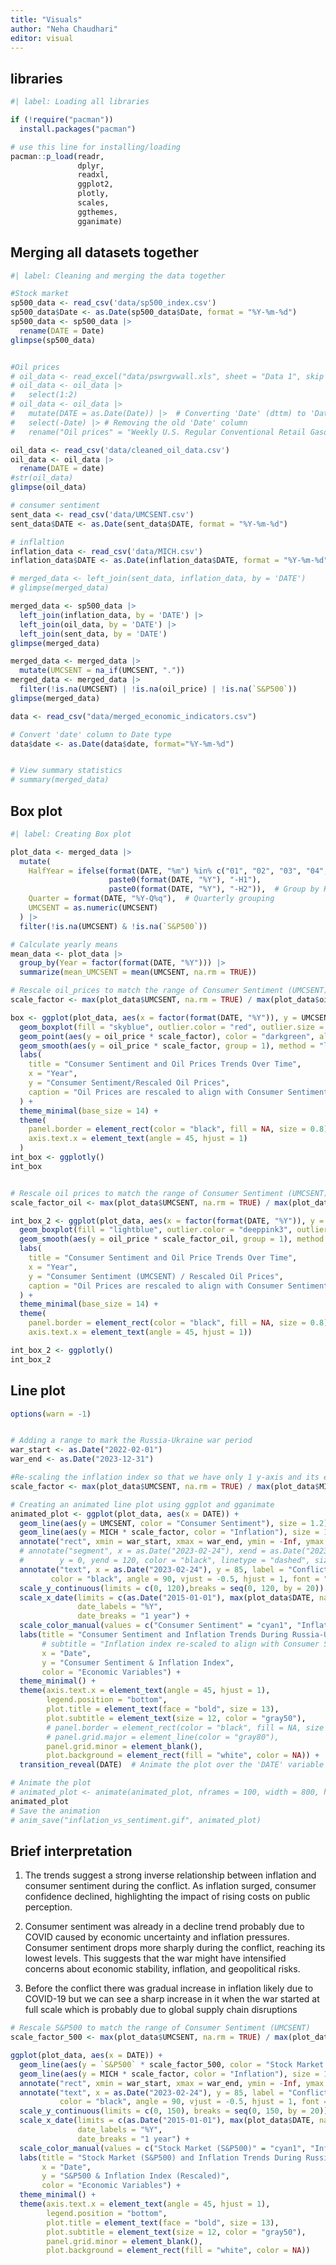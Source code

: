 ```yaml
---
title: "Visuals"
author: "Neha Chaudhari"
editor: visual
---
```

## libraries
```r
#| label: Loading all libraries

if (!require("pacman")) 
  install.packages("pacman")

# use this line for installing/loading
pacman::p_load(readr,
               dplyr,
               readxl,
               ggplot2,
               plotly,
               scales,
               ggthemes,
               gganimate)


```

## Merging all datasets together
```r
#| label: Cleaning and merging the data together

#Stock market
sp500_data <- read_csv('data/sp500_index.csv') 
sp500_data$Date <- as.Date(sp500_data$Date, format = "%Y-%m-%d")
sp500_data <- sp500_data |>
  rename(DATE = Date)
glimpse(sp500_data)


#Oil prices
# oil_data <- read_excel("data/pswrgvwall.xls", sheet = "Data 1", skip = 2)
# oil_data <- oil_data |>
#   select(1:2)
# oil_data <- oil_data |>
#   mutate(DATE = as.Date(Date)) |>  # Converting 'Date' (dttm) to 'Date' type
#   select(-Date) |> # Removing the old 'Date' column
#   rename("Oil prices" = "Weekly U.S. Regular Conventional Retail Gasoline Prices  (Dollars per Gallon)")

oil_data <- read_csv('data/cleaned_oil_data.csv')
oil_data <- oil_data |>
  rename(DATE = date) 
#str(oil_data)
glimpse(oil_data) 

# consumer sentiment
sent_data <- read_csv('data/UMCSENT.csv')  
sent_data$DATE <- as.Date(sent_data$DATE, format = "%Y-%m-%d")

# inflaltion
inflation_data <- read_csv('data/MICH.csv') 
inflation_data$DATE <- as.Date(inflation_data$DATE, format = "%Y-%m-%d")

# merged_data <- left_join(sent_data, inflation_data, by = 'DATE')
# glimpse(merged_data)

merged_data <- sp500_data |>
  left_join(inflation_data, by = 'DATE') |>
  left_join(oil_data, by = 'DATE') |>
  left_join(sent_data, by = 'DATE')
glimpse(merged_data)

merged_data <- merged_data |>
  mutate(UMCSENT = na_if(UMCSENT, "."))
merged_data <- merged_data |>
  filter(!is.na(UMCSENT) | !is.na(oil_price) | !is.na(`S&P500`))
glimpse(merged_data)

data <- read_csv("data/merged_economic_indicators.csv")

# Convert 'date' column to Date type
data$date <- as.Date(data$date, format="%Y-%m-%d")


# View summary statistics
# summary(merged_data)
```

## Box plot
```r
#| label: Creating Box plot

plot_data <- merged_data |>
  mutate(
    HalfYear = ifelse(format(DATE, "%m") %in% c("01", "02", "03", "04", "05", "06"), 
                      paste0(format(DATE, "%Y"), "-H1"), 
                      paste0(format(DATE, "%Y"), "-H2")),  # Group by Half-Year
    Quarter = format(DATE, "%Y-Q%q"),  # Quarterly grouping
    UMCSENT = as.numeric(UMCSENT) 
  ) |>
  filter(!is.na(UMCSENT) & !is.na(`S&P500`)) 

```



```r
# Calculate yearly means
mean_data <- plot_data |>
  group_by(Year = factor(format(DATE, "%Y"))) |>
  summarize(mean_UMCSENT = mean(UMCSENT, na.rm = TRUE))

# Rescale oil_prices to match the range of Consumer Sentiment (UMCSENT)
scale_factor <- max(plot_data$UMCSENT, na.rm = TRUE) / max(plot_data$oil_price, na.rm = TRUE)

box <- ggplot(plot_data, aes(x = factor(format(DATE, "%Y")), y = UMCSENT)) +
  geom_boxplot(fill = "skyblue", outlier.color = "red", outlier.size = 1.5) +
  geom_point(aes(y = oil_price * scale_factor), color = "darkgreen", alpha = 0.6, size = 2, position = position_jitter(width = 0.2)) +
  geom_smooth(aes(y = oil_price * scale_factor, group = 1), method = "loess", color = "darkgreen", linetype = "solid", size = 1, se = FALSE) +
  labs(
    title = "Consumer Sentiment and Oil Prices Trends Over Time",
    x = "Year",
    y = "Consumer Sentiment/Rescaled Oil Prices",
    caption = "Oil Prices are rescaled to align with Consumer Sentiment for easier comparison"
  ) +
  theme_minimal(base_size = 14) +
  theme(
    panel.border = element_rect(color = "black", fill = NA, size = 0.8),
    axis.text.x = element_text(angle = 45, hjust = 1)
  )
int_box <- ggplotly()
int_box


# Rescale oil prices to match the range of Consumer Sentiment (UMCSENT)
scale_factor_oil <- max(plot_data$UMCSENT, na.rm = TRUE) / max(plot_data$oil_price, na.rm = TRUE)

int_box_2 <- ggplot(plot_data, aes(x = factor(format(DATE, "%Y")), y = UMCSENT)) +
  geom_boxplot(fill = "lightblue", outlier.color = "deeppink3", outlier.size = 1.5) +
  geom_smooth(aes(y = oil_price * scale_factor_oil, group = 1), method = "loess", color = "darkgreen", linetype = "dashed", size = 1, se = FALSE) +
  labs(
    title = "Consumer Sentiment and Oil Price Trends Over Time",
    x = "Year",
    y = "Consumer Sentiment (UMCSENT) / Rescaled Oil Prices",
    caption = "Oil Prices are rescaled to align with Consumer Sentiment for easier comparison"
  ) +
  theme_minimal(base_size = 14) +
  theme(
    panel.border = element_rect(color = "black", fill = NA, size = 0.8),
    axis.text.x = element_text(angle = 45, hjust = 1))

int_box_2 <- ggplotly()
int_box_2


```



## Line plot

```r
options(warn = -1)


# Adding a range to mark the Russia-Ukraine war period
war_start <- as.Date("2022-02-01")
war_end <- as.Date("2023-12-31")

#Re-scaling the inflation index so that we have only 1 y-axis and its easier to compare
scale_factor <- max(plot_data$UMCSENT, na.rm = TRUE) / max(plot_data$MICH, na.rm = TRUE)

# Creating an animated line plot using ggplot and gganimate
animated_plot <- ggplot(plot_data, aes(x = DATE)) +
  geom_line(aes(y = UMCSENT, color = "Consumer Sentiment"), size = 1.2) +
  geom_line(aes(y = MICH * scale_factor, color = "Inflation"), size = 1.2) +
  annotate("rect", xmin = war_start, xmax = war_end, ymin = -Inf, ymax = Inf, fill = "gray80", alpha = 0.5) +
  # annotate("segment", x = as.Date("2023-02-24"), xend = as.Date("2023-02-24"), 
  #        y = 0, yend = 120, color = "black", linetype = "dashed", size = 1) +
  annotate("text", x = as.Date("2023-02-24"), y = 85, label = "Conflict Period", 
         color = "black", angle = 90, vjust = -0.5, hjust = 1, font = "bold") +
  scale_y_continuous(limits = c(0, 120),breaks = seq(0, 120, by = 20)) +
  scale_x_date(limits = c(as.Date("2015-01-01"), max(plot_data$DATE, na.rm = FALSE)),
               date_labels = "%Y",
               date_breaks = "1 year") +
  scale_color_manual(values = c("Consumer Sentiment" = "cyan1", "Inflation" = "mediumvioletred")) +
  labs(title = "Consumer Sentiment and Inflation Trends During Russia-Ukraine War",
       # subtitle = "Inflation index re-scaled to align with Consumer Sentiment for better comparison",
       x = "Date",
       y = "Consumer Sentiment & Inflation Index",
       color = "Economic Variables") +
  theme_minimal() +
  theme(axis.text.x = element_text(angle = 45, hjust = 1),
        legend.position = "bottom",
        plot.title = element_text(face = "bold", size = 13),
        plot.subtitle = element_text(size = 12, color = "gray50"),
        # panel.border = element_rect(color = "black", fill = NA, size = 0.8),
        # panel.grid.major = element_line(color = "gray80"),
        panel.grid.minor = element_blank(),
        plot.background = element_rect(fill = "white", color = NA)) +
  transition_reveal(DATE)  # Animate the plot over the 'DATE' variable

# Animate the plot
# animated_plot <- animate(animated_plot, nframes = 100, width = 800, height = 600)
animated_plot
# Save the animation
# anim_save("inflation_vs_sentiment.gif", animated_plot)
```
## Brief interpretation

1. The trends suggest a strong inverse relationship between inflation and consumer sentiment during the conflict. As inflation surged, consumer confidence declined, highlighting the impact of rising costs on public perception.

2. Consumer sentiment was already in a decline trend probably due to COVID caused by economic uncertainty and inflation pressures. Consumer sentiment drops more sharply during the conflict, reaching its lowest levels. This suggests that the war might have intensified concerns about economic stability, inflation, and geopolitical risks.

3. Before the conflict there was gradual increase in inflation likely due to COVID-19 but we can see a sharp increase in it when the war started at full scale which is probably due to global supply chain disruptions 


```r
# Rescale S&P500 to match the range of Consumer Sentiment (UMCSENT)
scale_factor_500 <- max(plot_data$UMCSENT, na.rm = TRUE) / max(plot_data$`S&P500`, na.rm = TRUE)

ggplot(plot_data, aes(x = DATE)) +
  geom_line(aes(y = `S&P500` * scale_factor_500, color = "Stock Market (S&P500)"), size = 1.2) +  # Replacing UMCSENT with S&P500
  geom_line(aes(y = MICH * scale_factor, color = "Inflation"), size = 1.2) +
  annotate("rect", xmin = war_start, xmax = war_end, ymin = -Inf, ymax = Inf, fill = "gray80", alpha = 0.5) +
  annotate("text", x = as.Date("2023-02-24"), y = 85, label = "Conflict Period", 
           color = "black", angle = 90, vjust = -0.5, hjust = 1, font = 2) +
  scale_y_continuous(limits = c(0, 150), breaks = seq(0, 150, by = 20)) +
  scale_x_date(limits = c(as.Date("2015-01-01"), max(plot_data$DATE, na.rm = TRUE)),
               date_labels = "%Y",
               date_breaks = "1 year") +
  scale_color_manual(values = c("Stock Market (S&P500)" = "cyan1", "Inflation" = "mediumvioletred")) +
  labs(title = "Stock Market (S&P500) and Inflation Trends During Russia-Ukraine War",
       x = "Date",
       y = "S&P500 & Inflation Index (Rescaled)",
       color = "Economic Variables") +
  theme_minimal() +
  theme(axis.text.x = element_text(angle = 45, hjust = 1),
        legend.position = "bottom",
        plot.title = element_text(face = "bold", size = 13),
        plot.subtitle = element_text(size = 12, color = "gray50"),
        panel.grid.minor = element_blank(),
        plot.background = element_rect(fill = "white", color = NA))

```



